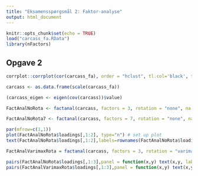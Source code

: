 ```yaml
---
title: "Eksamensspørgsmål 2: Faktor-analyse"
output: html_document
---
```


```r
knitr::opts_chunk$set(echo = TRUE)
load("carcass_fa.RData")
library(nFactors)

```

## Opgave 2


```r
corrplot::corrplot(cor(carcass_fa), order = "hclust", tl.col='black', tl.cex=.75)
```

```r
carcass <- as.data.frame(scale(carcass_fa))

```

```r
(carcass_eigen <- eigen(cov(carcass))$value)
```


```r
FactAnalNoRota <- factanal(carcass, factors = 3, rotation = "none", na.action = na.omit);FactAnalNoRota
```


```r
FactAnalNoRota7 <- factanal(carcass, factors = 7, rotation = "none", na.action = na.omit);FactAnalNoRota7
```

```r
par(mfrow=c(1,1))
plot(FactAnalNoRota$loadings[,1:2], type="n") # set up plot
text(FactAnalNoRota$loadings[,1:2],labels=rownames(FactAnalNoRota$loadings),cex=.7)
```

```r
FactAnalVarimaxRota = factanal(carcass, factors = 3, rotation = "varimax",na.action = na.omit, scores = "regression");FactAnalVarimaxRota
```

```r
pairs(FactAnalNoRota$loadings[,1:3],panel = function(x,y) text(x,y, labels=rownames(FactAnalNoRota$loadings)))
pairs(FactAnalVarimaxRota$loadings[,1:3],panel = function(x,y) text(x,y, labels=rownames(FactAnalVarimaxRota$loadings)))


```